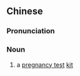 {{also|验孕棒}}
==Chinese==
{{zh-forms|s=验孕棒|type=21}}

===Pronunciation===
{{zh-pron
|m=yànyùnbàng
|c=jim6 jan6 paang5
|cat=n
}}

===Noun===
{{zh-noun}}

# a [[pregnancy test]] [[kit]] {{gloss|rod-shaped device}}